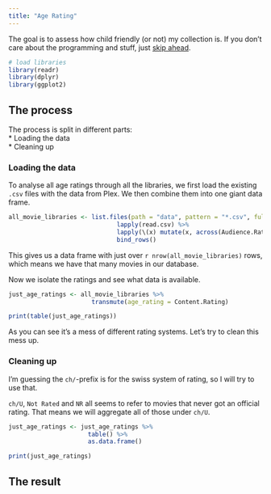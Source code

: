 ```yaml
---
title: "Age Rating"
---
```

The goal is to assess how child friendly (or not) my collection is. If you don't care about the programming and stuff, just [skip ahead](#the-result).

```r
# load libraries
library(readr)
library(dplyr)
library(ggplot2)
```

## The process
The process is split in different parts:  
* Loading the data  
* Cleaning up

### Loading the data
To analyse all age ratings through all the libraries, we first load the existing `.csv` files with the data from Plex. We then combine them into one giant data frame.
```r
all_movie_libraries <- list.files(path = "data", pattern = "*.csv", full.names = TRUE) %>%
                              lapply(read.csv) %>%
                              lapply(\(x) mutate(x, across(Audience.Rating, as.double))) %>%
                              bind_rows()
```

This gives us a data frame with just over `r nrow(all_movie_libraries)` rows, which means we have that many movies in our database.

Now we isolate the ratings and see what data is available.
```r
just_age_ratings <- all_movie_libraries %>%
                       transmute(age_rating = Content.Rating)

print(table(just_age_ratings))
```

As you can see it's a mess of different rating systems.
Let's try to clean this mess up.

### Cleaning up
I'm guessing the `ch/`-prefix is for the swiss system of rating, so I will try to use that.

`ch/U`, `Not Rated` and `NR` all seems to refer to movies that never got an official rating. That means we will aggregate all of those under `ch/U`. 
```r
just_age_ratings <- just_age_ratings %>%
                      table() %>%
                      as.data.frame()

print(just_age_ratings)
```

## The result